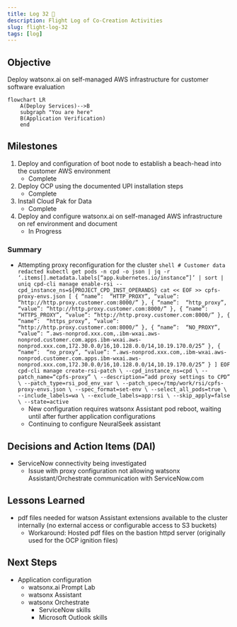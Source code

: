 ```yaml
---
title: Log 32 🛫
description: Flight Log of Co-Creation Activities
slug: flight-log-32
tags: [log]
---
```


## Objective
Deploy watsonx.ai on self-managed AWS infrastructure for customer software evaluation

```mermaid
flowchart LR
    A(Deploy Services)-->B
    subgraph "You are here"
    B(Application Verification)
    end
```

## Milestones
1. Deploy and configuration of boot node to establish a beach-head into the customer AWS environment
    - Complete
2. Deploy OCP using the documented UPI installation steps
    - Complete
3. Install Cloud Pak for Data
    - Complete
4. Deploy and configure watsonx.ai on self-managed AWS infrastructure on ref environment and document
    - In Progress

### Summary
- Attempting proxy reconfiguration for the cluster
        ```shell
        # Customer data redacted
        kubectl get pods -n cpd -o json | jq -r ‘.items[].metadata.labels[“app.kubernetes.io/instance”]’ | sort | uniq
        cpd-cli manage enable-rsi --cpd_instance_ns=${PROJECT_CPD_INST_OPERANDS}
        cat << EOF >> cpfs-proxy-envs.json
        [ {
            “name”:  “HTTP_PROXY”,
            “value”: “http://http.proxy.customer.com:8000/”
        }, {
            “name”:  “http_proxy”,
            “value”: “http://http.proxy.customer.com:8000/”
        }, {
            “name”:  “HTTPS_PROXY”,
            “value”: “http://http.proxy.customer.com:8000/”
        }, {
            “name”:  “https_proxy”,
            “value”: “http://http.proxy.customer.com:8000/”
        }, {
            “name”:  “NO_PROXY”,
            “value”: “.aws-nonprod.xxx.com,.ibm-wxai.aws-nonprod.customer.com.apps.ibm-wxai.aws-nonprod.xxx.com,172.30.0.0/16,10.128.0.0/14,10.19.170.0/25”
        }, {
            “name”:  “no_proxy”,
            “value”: “.aws-nonprod.xxx.com,.ibm-wxai.aws-nonprod.customer.com.apps.ibm-wxai.aws-nonprod.xxx.com,172.30.0.0/16,10.128.0.0/14,10.19.170.0/25”
        } ]
        EOF
        cpd-cli manage create-rsi-patch \
            --cpd_instance_ns=cpd \
            --patch_name=“cpfs-proxy” \
            --description=“add proxy settings to CPD” \
            --patch_type=rsi_pod_env_var \
            --patch_spec=/tmp/work/rsi/cpfs-proxy-envs.json \
            --spec_format=set-env \
            --select_all_pods=true \
            --include_labels=wa \
            --exclude_labels=app:rsi \
            --skip_apply=false \
            --state=active
        ```
    - New configuration requires watsonx Assistant pod reboot, waiting until after further application configurations
    - Continuing to configure NeuralSeek assistant

## Decisions and Action Items (DAI)
- ServiceNow connectivity being investigated
    - Issue with proxy configuration not allowing watsonx Assistant/Orchestrate communication with ServiceNow.com

## Lessons Learned
- pdf files needed for watson Assistant extensions available to the cluster internally (no external access or configurable access to S3 buckets)
    - Workaround: Hosted pdf files on the bastion httpd server (originally used for the OCP ignition files)

## Next Steps
- Application configuration
    - watsonx.ai Prompt Lab
    - watsonx Assistant
    - watsonx Orchestrate
        - ServiceNow skills
        - Microsoft Outlook skills